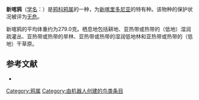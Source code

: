 {{Speciesbox
| image = CorvusMoneduloidesKeulemans.jpg
| status = LC 
| status_system = IUCN3.1
| status_ref = {{r|IUCN}}
| taxon = Corvus moneduloides
| authority = [[勒内-普里梅韦勒·莱松|Lesson]], 1831
| range_map = Corvus moneduloides map.jpg
}}

'''新喀鸦'''（[[学名|学名]]：{{lang|la|''Corvus moneduloides''}}）是[[鸦科|鸦科]][[鸦属|鸦属]]的一种，为[[新喀里多尼亚|新喀里多尼亚]]的特有种。该物种的保护状况被评为[[无危|无危]]。

新喀鸦的平均体重约为279.0克。栖息地包括耕地、亚热带或热带的（低地）湿润疏灌丛、亚热带或热带的旱林、亚热带或热带的湿润低地林和亚热带或热带的（低地）干草原。

== 参考文献 ==
{{reflist|refs=
<ref name=IUCN>{{IUCN|id=22705944 |title=''Corvus moneduloides'' |assessors=[[BirdLife_International|BirdLife International]] |version=2013.2 |year=2012 |accessdate=26 November 2013}}</ref>
}}
{{commons category|Corvus moneduloides}}
*{{cite web|url=http://www.birdlife.org/datazone/speciesfactsheet.php?id=5761&m=0|title=Corvus moneduloides|publisher=[[国际鸟盟|BirdLife.org]]|accessdate=2011-06-27|archive-date=2016-03-05|archive-url=https://web.archive.org/web/20160305003438/http://www.birdlife.org/datazone/speciesfactsheet.php?id=5761&m=0|dead-url=no}}
{{Taxonbar|from=Q334206}}

[[Category:鸦属|Category:鸦属]]
[[Category:由机器人创建的鸟类条目|Category:由机器人创建的鸟类条目]]